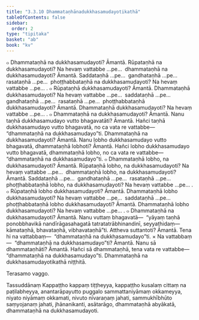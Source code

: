 ```yaml
---
title: "3.3.10 Dhammataṇhānadukkhasamudayotikathā"
tableOfContents: false
sidebar:
  order: 2
type: "tipitaka"
basket: "ab"
book: "kv"
---
```



<DynamicBreadcrumb />

<Division number="681" book="kv">

<Paragraph number="2194" book="kv">
๐ Dhammataṇhā na dukkhasamudayoti? Āmantā. Rūpataṇhā na dukkhasamudayoti? Na hevaṃ vattabbe …pe…  dhammataṇhā na dukkhasamudayoti? Āmantā. Saddataṇhā …pe…  gandhataṇhā …pe…  rasataṇhā …pe…  phoṭṭhabbataṇhā na dukkhasamudayoti? Na hevaṃ vattabbe …pe… .
</Paragraph>

<Paragraph number="2195" book="kv">
๐ Rūpataṇhā dukkhasamudayoti? Āmantā. Dhammataṇhā dukkhasamudayoti? Na hevaṃ vattabbe …pe…  saddataṇhā …pe…  gandhataṇhā …pe…  rasataṇhā …pe…  phoṭṭhabbataṇhā dukkhasamudayoti? Āmantā. Dhammataṇhā dukkhasamudayoti? Na hevaṃ vattabbe …pe… .
</Paragraph>

</Division>
<Division number="682" book="kv">

<Paragraph number="2196" book="kv">
๐ Dhammataṇhā na dukkhasamudayoti? Āmantā. Nanu taṇhā dukkhasamudayo vutto bhagavatāti? Āmantā. Hañci taṇhā dukkhasamudayo vutto bhagavatā, no ca vata re vattabbe—  “dhammataṇhā na dukkhasamudayo”ti. Dhammataṇhā na dukkhasamudayoti? Āmantā. Nanu lobho dukkhasamudayo vutto bhagavatā, dhammataṇhā lobhoti? Āmantā. Hañci lobho dukkhasamudayo vutto bhagavatā, dhammataṇhā lobho, no ca vata re vattabbe—  “dhammataṇhā na dukkhasamudayo”ti.
</Paragraph>

</Division>
<Division number="683" book="kv">

<Paragraph number="2197" book="kv">
๐ Dhammataṇhā lobho, na dukkhasamudayoti? Āmantā. Rūpataṇhā lobho, na dukkhasamudayoti? Na hevaṃ vattabbe …pe…  dhammataṇhā lobho, na dukkhasamudayoti? Āmantā. Saddataṇhā …pe…  gandhataṇhā …pe…  rasataṇhā …pe…  phoṭṭhabbataṇhā lobho, na dukkhasamudayoti? Na hevaṃ vattabbe …pe… .
</Paragraph>

<Paragraph number="2198" book="kv">
๐ Rūpataṇhā lobho dukkhasamudayoti? Āmantā. Dhammataṇhā lobho dukkhasamudayoti? Na hevaṃ vattabbe …pe…  saddataṇhā …pe…  phoṭṭhabbataṇhā lobho dukkhasamudayoti? Āmantā. Dhammataṇhā lobho dukkhasamudayoti? Na hevaṃ vattabbe …pe… .
</Paragraph>

</Division>
<Division number="684" book="kv">

<Paragraph number="2199" book="kv">
๐ Dhammataṇhā na dukkhasamudayoti? Āmantā. Nanu vuttaṃ bhagavatā—  “yāyaṃ taṇhā ponobbhavikā nandīrāgasahagatā tatratatrābhinandinī, seyyathidaṃ—  kāmataṇhā, bhavataṇhā, vibhavataṇhā”ti. Attheva suttantoti? Āmantā. Tena hi na vattabbaṃ—  “dhammataṇhā na dukkhasamudayo”ti.
</Paragraph>

</Division>
<Division number="685" book="kv">

<Paragraph number="2200" book="kv">
× Na vattabbaṃ—  “dhammataṇhā na dukkhasamudayo”ti? Āmantā. Nanu sā dhammataṇhāti? Āmantā. Hañci sā dhammataṇhā, tena vata re vattabbe—  “dhammataṇhā na dukkhasamudayo”ti.

</Paragraph>
</Division>

<Paragraph number="2201" type="center" book="kv">
Dhammataṇhā na dukkhasamudayotikathā niṭṭhitā.

  
Terasamo vaggo.



</Paragraph>

<Paragraph number="2202" type="center" book="kv">
Tassuddānaṃ


</Paragraph>

<Paragraph number="2203" book="kv">
Kappaṭṭho kappaṃ tiṭṭheyya, kappaṭṭho kusalaṃ cittaṃ na paṭilabheyya, anantarāpayutto puggalo sammattaniyāmaṃ okkameyya, niyato niyāmaṃ okkamati, nivuto nīvaraṇaṃ jahati, sammukhībhūto saṃyojanaṃ jahati, jhānanikanti, asātarāgo, dhammataṇhā abyākatā, dhammataṇhā na dukkhasamudayoti.
</Paragraph>
